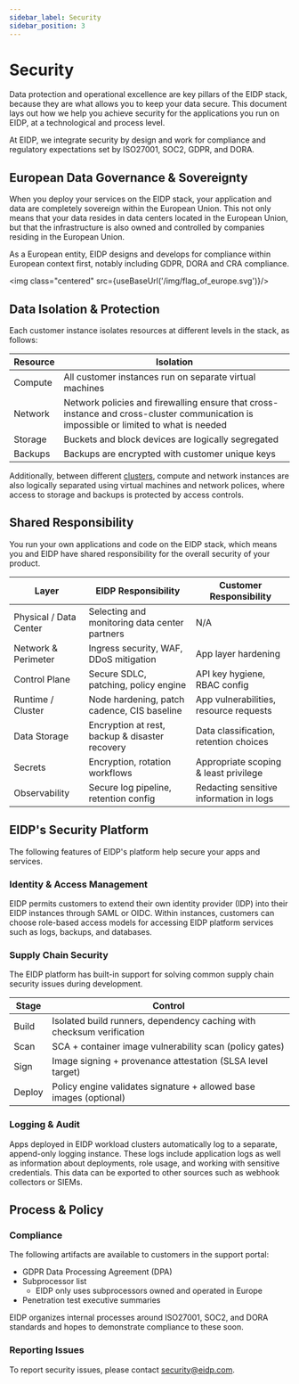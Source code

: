 ```yaml
---
sidebar_label: Security
sidebar_position: 3
---
```


# Security

Data protection and operational excellence are key pillars of the EIDP stack, because they are what allows you to keep your data secure. This document lays out how we help you achieve security for the applications
you run on EIDP, at a technological and process level.

At EIDP, we integrate security by design and work for compliance and regulatory expectations set by ISO27001, SOC2,
GDPR, and DORA.

## European Data Governance & Sovereignty

When you deploy your services on the EIDP stack, your application and data are completely sovereign within the European Union. This not only means that your data resides in data centers located in the European Union, but that the infrastructure is also owned and controlled by companies residing in the European Union.

As a European entity, EIDP designs and develops for compliance within European context first, notably including GDPR, DORA and CRA compliance.


<img class="centered" src={useBaseUrl('/img/flag_of_europe.svg')}/>

## Data Isolation & Protection

Each customer instance isolates resources at different levels in the stack, as follows:

| Resource | Isolation                                                                                                                              |
|----------|----------------------------------------------------------------------------------------------------------------------------------------|
| Compute  | All customer instances run on separate virtual machines                                                                                |
| Network  | Network policies and firewalling ensure that cross-instance and cross-cluster communication is impossible or limited to what is needed |
| Storage  | Buckets and block devices are logically segregated                                                                                     |
| Backups  | Backups are encrypted with customer unique keys                                                                                        |

Additionally, between different [clusters](./overview), compute and network instances are also logically separated using virtual machines and network polices, where access to storage and backups is protected by access controls.

## Shared Responsibility

You run your own applications and code on the EIDP stack, which means you and EIDP have shared responsibility for the
overall security of your product.

| Layer                  | EIDP Responsibility                            | Customer Responsibility                 |
|------------------------|------------------------------------------------|-----------------------------------------|
| Physical / Data Center | Selecting and monitoring data center partners  | N/A                                     |
| Network & Perimeter    | Ingress security, WAF, DDoS mitigation         | App layer hardening                     |
| Control Plane          | Secure SDLC, patching, policy engine           | API key hygiene, RBAC config            |
| Runtime / Cluster      | Node hardening, patch cadence, CIS baseline    | App vulnerabilities, resource requests  |
| Data Storage           | Encryption at rest, backup & disaster recovery | Data classification, retention choices  |
| Secrets                | Encryption, rotation workflows                 | Appropriate scoping & least privilege   |
| Observability          | Secure log pipeline, retention config          | Redacting sensitive information in logs |


## EIDP's Security Platform

The following features of EIDP's platform help secure your apps and services.

### Identity & Access Management

EIDP permits customers to extend their own identity provider (IDP) into their EIDP instances through SAML or OIDC.
Within instances, customers can choose role-based access models for accessing EIDP platform services such as logs,
backups, and databases.

### Supply Chain Security

The EIDP platform has built-in support for solving common supply chain security issues during development.

| Stage  | Control                                                               |
|--------|-----------------------------------------------------------------------|
| Build  | Isolated build runners, dependency caching with checksum verification |
| Scan   | SCA + container image vulnerability scan (policy gates)               |
| Sign   | Image signing + provenance attestation (SLSA level target)            |
| Deploy | Policy engine validates signature + allowed base images (optional)    |

### Logging & Audit

Apps deployed in EIDP workload clusters automatically log to a separate, append-only logging instance. These logs
include application logs as well as information about deployments, role usage, and working with sensitive credentials.
This data can be exported to other sources such as webhook collectors or SIEMs.

## Process & Policy

### Compliance

The following artifacts are available to customers in the support portal:

* GDPR Data Processing Agreement (DPA)
* Subprocessor list
  * EIDP only uses subprocessors owned and operated in Europe
* Penetration test executive summaries

EIDP organizes internal processes around ISO27001, SOC2, and DORA standards and hopes to demonstrate compliance to these
soon.

### Reporting Issues

To report security issues, please contact [security@eidp.com](mailto:security@eidp.com).
